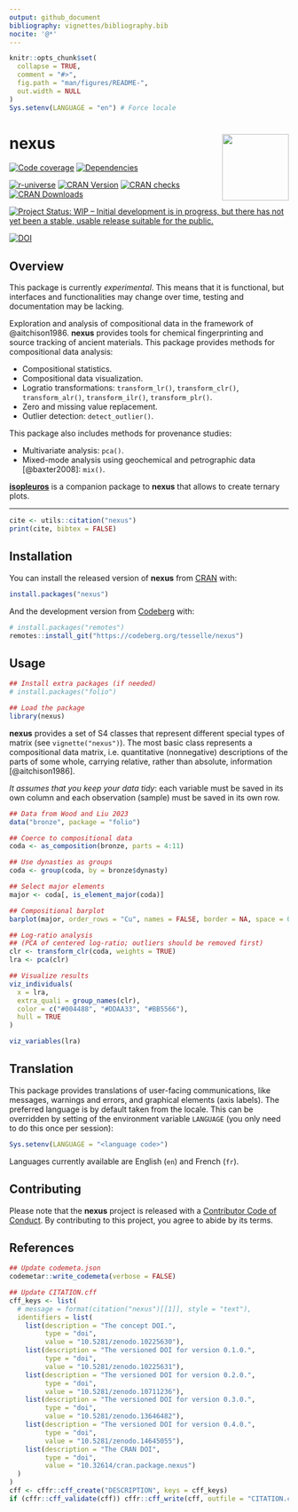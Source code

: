 ```yaml
---
output: github_document
bibliography: vignettes/bibliography.bib
nocite: '@*'
---
```


<!-- README.md is generated from README.Rmd. Please edit that file -->

```r
knitr::opts_chunk$set(
  collapse = TRUE,
  comment = "#>",
  fig.path = "man/figures/README-",
  out.width = NULL
)
Sys.setenv(LANGUAGE = "en") # Force locale
```

# nexus <img width=120px src="man/figures/logo.png" align="right" />

<!-- badges: start -->
[![Code coverage](https://packages.tesselle.org/nexus/coverage/badge.svg)](https://packages.tesselle.org/nexus/coverage/)
[![Dependencies](https://tinyverse.netlify.app/badge/nexus)](https://cran.r-project.org/package=nexus)

[![r-universe](https://tesselle.r-universe.dev/badges/nexus)](https://tesselle.r-universe.dev/nexus){.pkgdown-devel}
[![CRAN Version](https://www.r-pkg.org/badges/version/nexus)](https://cran.r-project.org/package=nexus){.pkgdown-release}
[![CRAN checks](https://badges.cranchecks.info/worst/nexus.svg)](https://cran.r-project.org/web/checks/check_results_nexus.html){.pkgdown-release}
[![CRAN Downloads](https://cranlogs.r-pkg.org/badges/nexus)](https://cran.r-project.org/package=nexus){.pkgdown-release}

[![Project Status: WIP – Initial development is in progress, but there has not yet been a stable, usable release suitable for the public.](https://www.repostatus.org/badges/latest/wip.svg)](https://www.repostatus.org/#wip)

[![DOI](https://zenodo.org/badge/DOI/10.5281/zenodo.10225630.svg)](https://doi.org/10.5281/zenodo.10225630)
<!-- badges: end -->

## Overview

This package is currently *experimental*. This means that it is functional, but interfaces and functionalities may change over time, testing and documentation may be lacking.

Exploration and analysis of compositional data in the framework of @aitchison1986. **nexus** provides tools for chemical fingerprinting and source tracking of ancient materials. This package provides methods for compositional data analysis:

* Compositional statistics.
* Compositional data visualization.
* Logratio transformations: `transform_lr()`, `transform_clr()`, `transform_alr()`, `transform_ilr()`, `transform_plr()`.
* Zero and missing value replacement.
* Outlier detection: `detect_outlier()`.

This package also includes methods for provenance studies:

* Multivariate analysis: `pca()`.
* Mixed-mode analysis using geochemical and petrographic data [@baxter2008]: `mix()`.

[**isopleuros**](https://packages.tesselle.org/isopleuros/) is a companion package to **nexus** that allows to create ternary plots.

---

```r
cite <- utils::citation("nexus")
print(cite, bibtex = FALSE)
```

## Installation

You can install the released version of **nexus** from [CRAN](https://CRAN.R-project.org) with:

```r
install.packages("nexus")
```

And the development version from [Codeberg](https://codeberg.org/) with:

```r
# install.packages("remotes")
remotes::install_git("https://codeberg.org/tesselle/nexus")
```

## Usage

```r
## Install extra packages (if needed)
# install.packages("folio")

## Load the package
library(nexus)
```

**nexus** provides a set of S4 classes that represent different special types of matrix (see `vignette("nexus")`). The most basic class represents a compositional data matrix, i.e. quantitative (nonnegative) descriptions of the parts of some whole, carrying relative, rather than absolute, information [@aitchison1986].

*It assumes that you keep your data tidy*: each variable must be saved in its own column and each observation (sample) must be saved in its own row.
  
```r
## Data from Wood and Liu 2023
data("bronze", package = "folio")

## Coerce to compositional data
coda <- as_composition(bronze, parts = 4:11)

## Use dynasties as groups
coda <- group(coda, by = bronze$dynasty)
```

```r
## Select major elements
major <- coda[, is_element_major(coda)]

## Compositional barplot
barplot(major, order_rows = "Cu", names = FALSE, border = NA, space = 0)
```

```r
## Log-ratio analysis
## (PCA of centered log-ratio; outliers should be removed first)
clr <- transform_clr(coda, weights = TRUE)
lra <- pca(clr)

## Visualize results
viz_individuals(
  x = lra, 
  extra_quali = group_names(clr),
  color = c("#004488", "#DDAA33", "#BB5566"),
  hull = TRUE
)

viz_variables(lra)
```

## Translation

This package provides translations of user-facing communications, like messages, warnings and errors, and graphical elements (axis labels). The preferred language is by default taken from the locale. This can be overridden by setting of the environment variable `LANGUAGE` (you only need to do this once per session):

``` r
Sys.setenv(LANGUAGE = "<language code>")
```

Languages currently available are English (`en`) and French (`fr`).

## Contributing

Please note that the **nexus** project is released with a [Contributor Code of Conduct](https://www.tesselle.org/conduct.html). By contributing to this project, you agree to abide by its terms.

## References

```r
## Update codemeta.json
codemetar::write_codemeta(verbose = FALSE)

## Update CITATION.cff
cff_keys <- list(
  # message = format(citation("nexus")[[1]], style = "text"),
  identifiers = list(
    list(description = "The concept DOI.",
         type = "doi",
         value = "10.5281/zenodo.10225630"),
    list(description = "The versioned DOI for version 0.1.0.",
         type = "doi",
         value = "10.5281/zenodo.10225631"),
    list(description = "The versioned DOI for version 0.2.0.",
         type = "doi",
         value = "10.5281/zenodo.10711236"),
    list(description = "The versioned DOI for version 0.3.0.",
         type = "doi",
         value = "10.5281/zenodo.13646482"),
    list(description = "The versioned DOI for version 0.4.0.",
         type = "doi",
         value = "10.5281/zenodo.14645055"),
    list(description = "The CRAN DOI",
         type = "doi",
         value = "10.32614/cran.package.nexus")
  )
)
cff <- cffr::cff_create("DESCRIPTION", keys = cff_keys)
if (cffr::cff_validate(cff)) cffr::cff_write(cff, outfile = "CITATION.cff")
```
